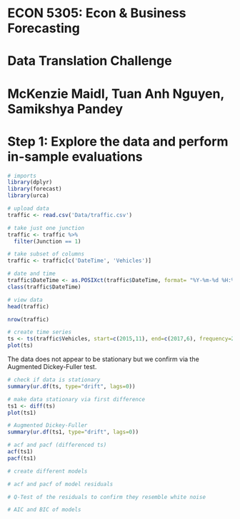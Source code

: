 # ECON 5305: Econ & Business Forecasting

# Data Translation Challenge

# McKenzie Maidl, Tuan Anh Nguyen, Samikshya Pandey

# Step 1: Explore the data and perform in-sample evaluations

```r
# imports
library(dplyr)
library(forecast)
library(urca)
```

```r
# upload data
traffic <- read.csv('Data/traffic.csv')

# take just one junction
traffic <- traffic %>% 
  filter(Junction == 1)

# take subset of columns
traffic <- traffic[c('DateTime', 'Vehicles')]

# date and time
traffic$DateTime <- as.POSIXct(traffic$DateTime, format= "%Y-%m-%d %H:%M")
class(traffic$DateTime)

# view data
head(traffic)

nrow(traffic)
```

```r
# create time series
ts <- ts(traffic$Vehicles, start=c(2015,11), end=c(2017,6), frequency=24)
plot(ts)
```

The data does not appear to be stationary but we confirm via the Augmented Dickey-Fuller test.
```r
# check if data is stationary
summary(ur.df(ts, type="drift", lags=0))
```

```r
# make data stationary via first difference
ts1 <- diff(ts)
plot(ts1)

# Augmented Dickey-Fuller
summary(ur.df(ts1, type="drift", lags=0))
```

```r
# acf and pacf (differenced ts)
acf(ts1)
pacf(ts1)
```

```r
# create different models

```

```r
# acf and pacf of model residuals

```

```r
# Q-Test of the residuals to confirm they resemble white noise

```

```r
# AIC and BIC of models

```

```r

```



